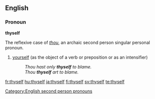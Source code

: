 ==English==
{{English reflexive pronouns}}
===Pronoun===
'''thyself'''

The reflexive case of ''[[thou]]'', an archaic second person singular personal pronoun.

# {{context|archaic|_|or|_|literary|informal}} [[yourself]] (as the object of a verb or preposition or as an intensifier)
#: ''Thou hast only '''thyself''' to blame.''
#: ''Thou '''thyself''' art to blame.''

[[Category:English second person pronouns]]

[[fr:thyself]]
[[hu:thyself]]
[[ja:thyself]]
[[fi:thyself]]
[[sv:thyself]]
[[te:thyself]]